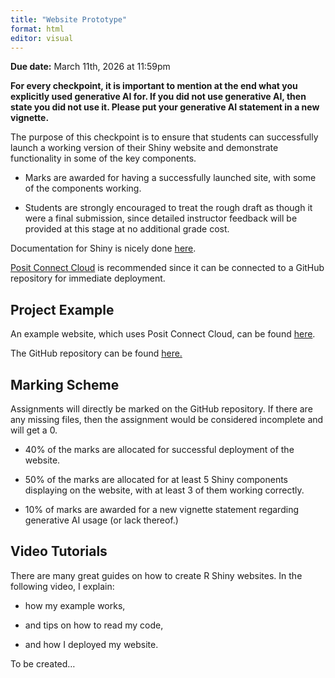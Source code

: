 ```yaml
---
title: "Website Prototype"
format: html
editor: visual
---
```


**Due date:** March 11th, 2026 at 11:59pm

**For every checkpoint, it is important to mention at the end what you explicitly used generative AI for. If you did not use generative AI, then state you did not use it. Please put your generative AI statement in a new vignette.**

The purpose of this checkpoint is to ensure that students can successfully launch a working version of their Shiny website and demonstrate functionality in some of the key components.

-   Marks are awarded for having a successfully launched site, with some of the components working.

-   Students are strongly encouraged to treat the rough draft as though it were a final submission, since detailed instructor feedback will be provided at this stage at no additional grade cost.

Documentation for Shiny is nicely done [here](https://shiny.posit.co/r/getstarted/shiny-basics/lesson1/).

[Posit Connect Cloud](https://connect.posit.cloud/) is recommended since it can be connected to a GitHub repository for immediate deployment.

## Project Example

An example website, which uses Posit Connect Cloud, can be found [here](https://annahuynhly-sta380shiny-example.share.connect.posit.cloud/).

The GitHub repository can be found [here.](https://github.com/annahuynhly/sta380package.example/tree/main/shiny-app)

## Marking Scheme

Assignments will directly be marked on the GitHub repository. If there are any missing files, then the assignment would be considered incomplete and will get a 0.

-   40\% of the marks are allocated for successful deployment of the website.

-   50\% of the marks are allocated for at least 5 Shiny components displaying on the website, with at least 3 of them working correctly.

-   10\% of marks are awarded for a new vignette statement regarding generative AI usage (or lack thereof.)

## Video Tutorials

There are many great guides on how to create R Shiny websites. In the following video, I explain:

-   how my example works,

-   and tips on how to read my code,

-   and how I deployed my website.

To be created...
